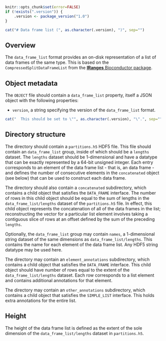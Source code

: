 ```r
knitr::opts_chunk$set(error=FALSE)
if (!exists(".version")) {
    .version <- package_version("1.0")
}
```

```r
cat("# Data frame list (", as.character(.version), ")", sep="")
```

## Overview

The `data_frame_list` format provides an on-disk representation of a list of data frames of the same type.
This is based on the `CompressedSplitDataFrameList` from the [**IRanges** Bioconductor package](https://bioconductor.org/packages/IRanges).

## Object metadata

The `OBJECT` file should contain a `data_frame_list` property, itself a JSON object with the following properties:

- `version`, a string specifying the version of the `data_frame_list` format.
```r
cat("  This should be set to \"", as.character(.version), "\".", sep="")
```

## Directory structure

The directory should contain a `partitions.h5` HDF5 file.
This file should contain an `data_frame_list` group, inside of which should be a `lengths` dataset.
The `lengths` dataset should be 1-dimensional and have a datatype that can be exactly represented by a 64-bit unsigned integer.
Each entry corresponds to an element of the data frame list - that is, an data frame -
and defines the number of consecutive elements in the `concatenated` object (see below) that can be used to construct each data frame.

The directory should also contain a `concatenated` subdirectory, which contains a child object that satisfies the `DATA_FRAME` interface.
The number of rows in this child object should be equal to the sum of lengths in the `data_frame_list/lengths` dataset of the `partitions.h5` file.
In effect, this child object represents the concatenation of all of the data frames in the list;
reconstructing the vector for a particular list element involves taking a contiguous slice of rows at an offset defined by the sum of the preceding `lengths`.

Optionally, the `data_frame_list` group may contain `names`, a 1-dimensional string dataset of the same dimensions as `data_frame_list/lengths`.
This contains the name for each element of the data frame list.
Any HDF5 string datatype may be used here.

The directory may contain an `element_annotations` subdirectory, which contains a child object that satisfies the `DATA_FRAME` interface.
This child object should have number of rows equal to the extent of the `data_frame_list/lengths` dataset.
Each row corresponds to a list element and contains additional annotations for that element.

The directory may contain an `other_annotations` subdirectory, which contains a child object that satisfies the `SIMPLE_LIST` interface.
This holds extra annotations for the entire list.

## Height

The height of the data frame list is defined as the extent of the sole dimension of the `data_frame_list/lengths` dataset in `partitions.h5`.

